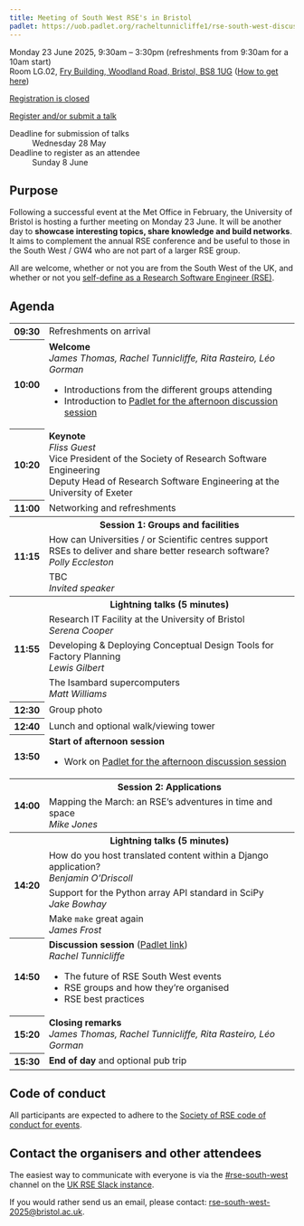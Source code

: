 ```yaml
---
title: Meeting of South West RSE's in Bristol
padlet: https://uob.padlet.org/racheltunnicliffe1/rse-south-west-discussion-esqgnrwbo8d39r4i
---
```


Monday 23 June 2025, 9:30am – 3:30pm (refreshments from 9:30am for a 10am start)<br>
Room LG.02, [Fry Building, Woodland Road, Bristol, BS8 1UG](https://maps.google.com/?q=Fry Building, Woodland Road, Bristol, BS8 1UG) ([How to get here](https://www.bristol.ac.uk/maps/how-to-get-here/))

[Registration is closed](){.btn .disabled}

::: {.content-hidden}
[Register and/or submit a talk](https://forms.office.com/e/1fF8uhB1Tb){.btn .btn-primary}

Deadline for submission of talks
: Wednesday 28 May

Deadline to register as an attendee
: Sunday 8 June
:::

## Purpose

Following a successful event at the Met Office in February, the University of Bristol is hosting a further meeting on Monday 23 June.
It will be another day to **showcase interesting topics, share knowledge and build networks**.
It aims to complement the annual RSE conference and be useful to those in the South West / GW4 who are not part of a larger RSE group.

All are welcome, whether or not you are from the South West of the UK, and whether or not you [self-define as a Research Software Engineer (RSE)](https://society-rse.org/what-is-an-rse/).

## Agenda

<table class="table">
  <tr>
    <th>09:30
    <td>Refreshments on arrival
  <tr>
    <th>10:00
    <td><strong>Welcome</strong><br>
      <em>James Thomas, Rachel Tunnicliffe, Rita Rasteiro, Léo Gorman</em>
      <ul>
        <li>Introductions from the different groups attending
        <li>Introduction to [Padlet for the afternoon discussion session]({{< meta padlet >}})
      </ul>
  <tr>
    <th>10:20
    <td><strong>Keynote</strong><br>
      <em>Fliss Guest</em><br>
      Vice President of the Society of Research Software Engineering<br>
      Deputy Head of Research Software Engineering at the University of Exeter
  <tr>
    <th>11:00
    <td>Networking and refreshments
  <tr>
    <th rowspan="3">11:15
    <th>Session 1: Groups and facilities
  <tr>
    <td>How can Universities / or Scientific centres support RSEs to deliver and share better research software?<br>
      <em>Polly Eccleston</em>
  <tr>
    <td>TBC<br>
      <em>Invited speaker</em>
  <tr>
    <th rowspan="4">11:55
    <th>Lightning talks (5 minutes)
  <tr>
    <td>Research IT Facility at the University of Bristol<br>
      <em>Serena Cooper</em>
  <tr>
    <td>Developing & Deploying Conceptual Design Tools for Factory Planning<br>
      <em>Lewis Gilbert</em>
  <tr>
    <td>The Isambard supercomputers<br>
      <em>Matt Williams</em>
  <tr>
    <th>12:30
    <td>Group photo
  <tr>
    <th>12:40
    <td>Lunch and optional walk/viewing tower
  <tr>
    <th>13:50
    <td><strong>Start of afternoon session</strong>
      <ul>
        <li>Work on [Padlet for the afternoon discussion session]({{< meta padlet >}})
  <tr>
    <th rowspan="2">14:00
    <th>Session 2: Applications
  <tr>
    <td>Mapping the March: an RSE's adventures in time and space<br>
      <em>Mike Jones</em>
  <tr>
    <th rowspan="4">14:20
    <th>Lightning talks (5 minutes)
  <tr>
    <td>How do you host translated content within a Django application?<br>
      <em>Benjamin O'Driscoll</em>
  <tr>
    <td>Support for the Python array API standard in SciPy<br>
      <em>Jake Bowhay</em>
  <tr>
    <td>Make `make` great again<br>
      <em>James Frost</em>
  <tr>
    <th>14:50
    <td><strong>Discussion session</strong> ([Padlet link]({{< meta padlet >}}))<br>
      <em>Rachel Tunnicliffe</em>
      <ul>
        <li>The future of RSE South West events
        <li>RSE groups and how they're organised
        <li>RSE best practices
      </ul>
  <tr>
    <th>15:20
    <td><strong>Closing remarks</strong><br>
      <em>James Thomas, Rachel Tunnicliffe, Rita Rasteiro, Léo Gorman</em>
  <tr>
    <th>15:30
    <td><strong>End of day</strong> and optional pub trip
</table>

## Code of conduct

All participants are expected to adhere to the [Society of RSE code of conduct for events](https://society-rse.org/about/policies/code-of-conduct/).

## Contact the organisers and other attendees

The easiest way to communicate with everyone is via the [#rse-south-west](https://ukrse.slack.com/archives/C085EGAULJ3) channel on the [UK RSE Slack instance](https://ukrse.slack.com/signup?redir=/archives/C085EGAULJ3).

If you would rather send us an email, please contact: <rse-south-west-2025@bristol.ac.uk>.
